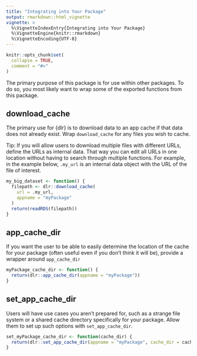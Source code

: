 ```yaml
---
title: "Integrating into Your Package"
output: rmarkdown::html_vignette
vignette: >
  %\VignetteIndexEntry{Integrating into Your Package}
  %\VignetteEngine{knitr::rmarkdown}
  %\VignetteEncoding{UTF-8}
---
```


```r
knitr::opts_chunk$set(
  collapse = TRUE,
  comment = "#>"
)
```

The primary purpose of this package is for use within other packages. 
To do so, you most likely want to wrap some of the exported functions from this package.

## download_cache

The primary use for {dlr} is to download data to an app cache if that data does not already exist.
Wrap `download_cache` for any files you wish to cache. 

Tip: If you will allow users to download multiple files with different URLs, define the URLs as internal data.
That way you can edit all URLs in one location without having to search through multiple functions.
For example, in the example below, `.my_url` is an internal data object with the URL of the file of interest.

```r
my_big_dataset <- function() {
  filepath <- dlr::download_cache(
    url = .my_url,
    appname = "myPackage"
  )
  return(readRDS(filepath))
}
```

## app_cache_dir

If you want the user to be able to easily determine the location of the cache for your package (often useful even if you don't think it will be), provide a wrapper around `app_cache_dir`

```r
myPackage_cache_dir <- function() {
  return(dlr::app_cache_dir(appname = "myPackage"))
}
```

## set_app_cache_dir

Users will have use cases you aren't prepared for, such as a strange file system or a shared cache directory specifically for your package. Allow them to set up such options with `set_app_cache_dir`.

```r
set_myPackage_cache_dir <- function(cache_dir) {
  return(dlr::set_app_cache_dir(appname = "myPackage", cache_dir = cache_dir))
}
```
